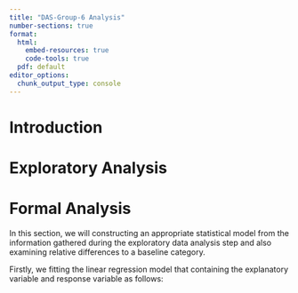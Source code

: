 ```yaml
---
title: "DAS-Group-6 Analysis"
number-sections: true
format: 
  html:
    embed-resources: true
    code-tools: true
  pdf: default
editor_options: 
  chunk_output_type: console
---
```


## 

# Introduction

# Exploratory Analysis

# Formal Analysis

In this section, we will constructing an appropriate statistical model from the information gathered during the exploratory data analysis step and also examining relative differences to a baseline category.

Firstly, we fitting the linear regression model that containing the explanatory variable and response variable as follows:

